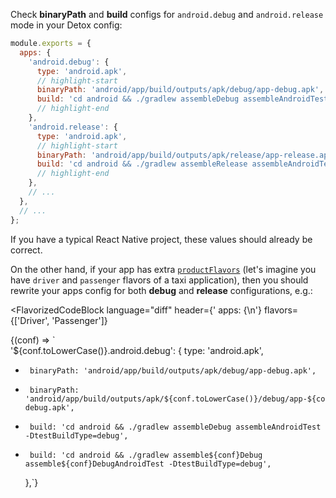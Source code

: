<!-- markdownlint-configure-file { "no-trailing-punctuation": 0 } -->


Check **binaryPath** and **build** configs for `android.debug` and `android.release` mode in your Detox config:

```js title=".detoxrc.js"
module.exports = {
  apps: {
    'android.debug': {
      type: 'android.apk',
      // highlight-start
      binaryPath: 'android/app/build/outputs/apk/debug/app-debug.apk',
      build: 'cd android && ./gradlew assembleDebug assembleAndroidTest -DtestBuildType=debug'
      // highlight-end
    },
    'android.release': {
      type: 'android.apk',
      // highlight-start
      binaryPath: 'android/app/build/outputs/apk/release/app-release.apk',
      build: 'cd android && ./gradlew assembleRelease assembleAndroidTest -DtestBuildType=release'
      // highlight-end
    },
    // ...
  },
  // ...
};
```

If you have a typical React Native project, these values should already be correct.

On the other hand, if your app has extra [`productFlavors`](https://developer.android.com/studio/build/build-variants#product-flavors)
(let's imagine you have `driver` and `passenger` flavors of a taxi application), then you should rewrite your apps config
for both **debug** and **release** configurations, e.g.:

<FlavorizedCodeBlock
  language="diff"
  header={'   apps: {\n'}
  flavors={['Driver', 'Passenger']}
>
  {(conf) => `\
     '${conf.toLowerCase()}.android.debug': {
       type: 'android.apk',
-      binaryPath: 'android/app/build/outputs/apk/debug/app-debug.apk',
+      binaryPath: 'android/app/build/outputs/apk/${conf.toLowerCase()}/debug/app-${conf.toLowerCase()}-debug.apk',
-      build: 'cd android && ./gradlew assembleDebug assembleAndroidTest -DtestBuildType=debug',
+      build: 'cd android && ./gradlew assemble${conf}Debug assemble${conf}DebugAndroidTest -DtestBuildType=debug',
     },`}
</FlavorizedCodeBlock>
